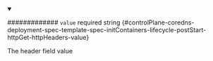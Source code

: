 
<details className="config-field" data-expandable="false" open>
<summary>

############# `value` <span className="config-field-required" data-required="false">required</span> <span className="config-field-type">string</span> <span className="config-field-default"></span> <span className="config-field-enum"></span> {#controlPlane-coredns-deployment-spec-template-spec-initContainers-lifecycle-postStart-httpGet-httpHeaders-value}

The header field value

</summary>



</details>
